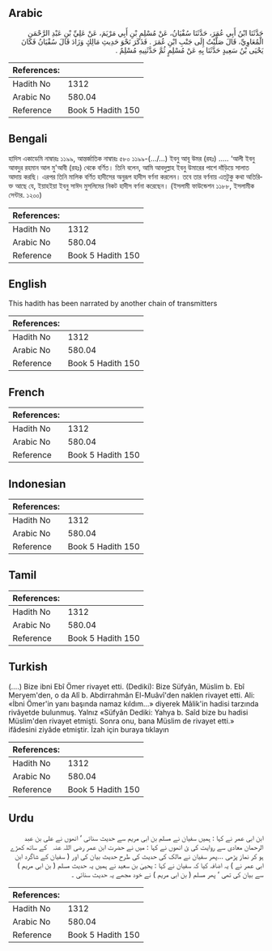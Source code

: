 ## Arabic


<div dir="rtl" lang="ar" style={{fontSize:'larger',backgroundColor:'#f8f9fa',padding:20}}>
حَدَّثَنَا ابْنُ أَبِي عُمَرَ، حَدَّثَنَا سُفْيَانُ، عَنْ مُسْلِمِ بْنِ أَبِي مَرْيَمَ، عَنْ عَلِيِّ بْنِ عَبْدِ الرَّحْمَنِ الْمُعَاوِيِّ، قَالَ صَلَّيْتُ إِلَى جَنْبِ ابْنِ عُمَرَ ‏.‏ فَذَكَرَ نَحْوَ حَدِيثِ مَالِكٍ وَزَادَ قَالَ سُفْيَانُ فَكَانَ يَحْيَى بْنُ سَعِيدٍ حَدَّثَنَا بِهِ عَنْ مُسْلِمٍ ثُمَّ حَدَّثَنِيهِ مُسْلِمٌ ‏.‏
</div>
<div style={{backgroundColor:'#f8f9fa',padding:20, marginBottom: 10}}><table> <thead> <tr> <th>References:</th> <th></th> </tr> </thead> <tbody><tr><td>Hadith No</td><td>1312</td></tr><tr><td>Arabic No</td><td>580.04</td></tr><tr><td>Reference</td><td>Book 5 Hadith 150</td></tr></tbody></table></div>

## Bengali


<div dir="ltr" lang="bn" style={{fontSize:'larger',backgroundColor:'#f8f9fa',padding:20}}>
হাদিস একাডেমি নাম্বারঃ ১১৯৯, আন্তর্জাতিক নাম্বারঃ ৫৮০ ১১৯৯-(.../...) ইবনু আবূ উমর (রহঃ) ..... ‘আলী ইবনু আবদুর রহমান আল মু'আবী (রহঃ) থেকে বর্ণিত। তিনি বলেন, আমি আবদুল্লাহ ইবনু উমারের পাশে দাঁড়িয়ে সালাত আদায় করছি। এরপর তিনি মালিক বর্ণিত হাদীসের অনুরূপ হাদীস বর্ণনা করলেন। তবে তার বর্ণনায় এতটুকু কথা অতিরিক্ত আছে যে, ইয়াহইয়া ইবনু সাঈদ মুসলিমের নিকট হাদীস বর্ণনা করেছেন। (ইসলামী ফাউন্ডেশন ১১৮৮, ইসলামীক সেন্টার. ১২০০)
</div>
<div style={{backgroundColor:'#f8f9fa',padding:20, marginBottom: 10}}><table> <thead> <tr> <th>References:</th> <th></th> </tr> </thead> <tbody><tr><td>Hadith No</td><td>1312</td></tr><tr><td>Arabic No</td><td>580.04</td></tr><tr><td>Reference</td><td>Book 5 Hadith 150</td></tr></tbody></table></div>

## English


<div dir="ltr" lang="en" style={{fontSize:'larger',backgroundColor:'#f8f9fa',padding:20}}>
This hadith has been narrated by another chain of transmitters
</div>
<div style={{backgroundColor:'#f8f9fa',padding:20, marginBottom: 10}}><table> <thead> <tr> <th>References:</th> <th></th> </tr> </thead> <tbody><tr><td>Hadith No</td><td>1312</td></tr><tr><td>Arabic No</td><td>580.04</td></tr><tr><td>Reference</td><td>Book 5 Hadith 150</td></tr></tbody></table></div>

## French


<div dir="ltr" lang="fr" style={{fontSize:'larger',backgroundColor:'#f8f9fa',padding:20}}>

</div>
<div style={{backgroundColor:'#f8f9fa',padding:20, marginBottom: 10}}><table> <thead> <tr> <th>References:</th> <th></th> </tr> </thead> <tbody><tr><td>Hadith No</td><td>1312</td></tr><tr><td>Arabic No</td><td>580.04</td></tr><tr><td>Reference</td><td>Book 5 Hadith 150</td></tr></tbody></table></div>

## Indonesian


<div dir="ltr" lang="id" style={{fontSize:'larger',backgroundColor:'#f8f9fa',padding:20}}>

</div>
<div style={{backgroundColor:'#f8f9fa',padding:20, marginBottom: 10}}><table> <thead> <tr> <th>References:</th> <th></th> </tr> </thead> <tbody><tr><td>Hadith No</td><td>1312</td></tr><tr><td>Arabic No</td><td>580.04</td></tr><tr><td>Reference</td><td>Book 5 Hadith 150</td></tr></tbody></table></div>

## Tamil


<div dir="ltr" lang="ta" style={{fontSize:'larger',backgroundColor:'#f8f9fa',padding:20}}>

</div>
<div style={{backgroundColor:'#f8f9fa',padding:20, marginBottom: 10}}><table> <thead> <tr> <th>References:</th> <th></th> </tr> </thead> <tbody><tr><td>Hadith No</td><td>1312</td></tr><tr><td>Arabic No</td><td>580.04</td></tr><tr><td>Reference</td><td>Book 5 Hadith 150</td></tr></tbody></table></div>

## Turkish


<div dir="ltr" lang="tr" style={{fontSize:'larger',backgroundColor:'#f8f9fa',padding:20}}>
(….) Bize ibni Ebî Ömer rivayet etti. (Dediki): Bize Süfyân, Müslim b. Ebî Meryem'den, o da Alî b. Abdirrahmân El-Muâvî'den naklen rivayet etti. Ali: «İbni Ömer'in yanı başında namaz kıldım...» diyerek Mâlik'in hadisi tarzında rivâyetde bulunmuş. Yalnız «Süfyân Dediki: Yahya b. Saîd bize bu hadisi Müslim'den rivayet etmişti. Sonra onu, bana Müslim de rivayet etti.» ifâdesini ziyâde etmiştir. İzah için buraya tıklayın
</div>
<div style={{backgroundColor:'#f8f9fa',padding:20, marginBottom: 10}}><table> <thead> <tr> <th>References:</th> <th></th> </tr> </thead> <tbody><tr><td>Hadith No</td><td>1312</td></tr><tr><td>Arabic No</td><td>580.04</td></tr><tr><td>Reference</td><td>Book 5 Hadith 150</td></tr></tbody></table></div>

## Urdu


<div dir="rtl" lang="ur" style={{fontSize:'larger',backgroundColor:'#f8f9fa',padding:20}}>
ابن ابی عمر نے کہا : ہمیں سفیان نے مسلم بن ابی مریم سے حدیث سنائی ‘ انھوں نے علی بن عبد الرحمان معادی سے روایت کی ئ انھوں نے کہا : میں نے حضرت ابن عمر ‌رضی ‌اللہ ‌عنہ ‌ ‌ کے ساتھ کھڑے ہو کر نماز پڑھی ...پھر سفیان نے مالک کی حدیث کی طرح حدیث بیان کی اور ( سفیان کے شاگرد ابن ابی عمر نے ) یہ اضافہ کیا کہ سفیان نے کہا : یحییٰ بن سعید نے ہمیں یہ حدیث مسلم ( بن ابی مریم ) سے بیان کی تھی ‘ پھر مسلم ( بن ابی مریم ) نے خود مجھے یہ حدیث سنائی ۔
</div>
<div style={{backgroundColor:'#f8f9fa',padding:20, marginBottom: 10}}><table> <thead> <tr> <th>References:</th> <th></th> </tr> </thead> <tbody><tr><td>Hadith No</td><td>1312</td></tr><tr><td>Arabic No</td><td>580.04</td></tr><tr><td>Reference</td><td>Book 5 Hadith 150</td></tr></tbody></table></div>